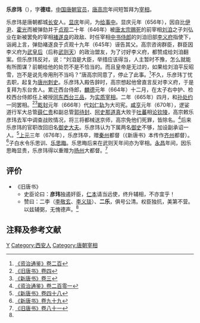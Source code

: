 '''乐彦玮'''（{{bd|？||676年|catIdx=L}}），字'''德珪'''，[[中国|中国]][[唐朝|唐朝]][[官员|官员]]，[[唐高宗|唐高宗]]年间短暂拜为[[宰相|宰相]]。

乐彦玮是唐朝都城[[长安|长安]]人。[[显庆|显庆]]年间，为[[给事中|给事中]]。显庆元年（656年），因自比[[伊尹|伊尹]]、[[霍光|霍光]]而被弹劾并于[[贞观_(唐朝)|贞观]]二十年（646年）被[[唐太宗|唐太宗]][[赐死|赐死]]的前宰相[[刘洎|刘洎]]之子刘弘业在新被罢免的宰相[[褚遂良|褚遂良]]的政敌、时任宰相[[中书侍郎|中书侍郎]]的刘洎旧部[[李义府|李义府]]指使下，诣阙上言，弹劾褚遂良于贞观十九年（645年）诬告其父。高宗咨询群臣，群臣因李义府为[[武则天|武皇后]]（后称[[武则天|武则天]]）的政治盟友，为了讨好李义府，都赞成给刘洎翻案。但乐彦玮反对，说：“刘洎是大臣，举措应该得当，人主暂时不豫，怎么就能有所图谋？前朝给他的处罚不是不恰当的。而且皇帝是无过的，如果给刘洎平反昭雪，岂不是说先帝用刑不当吗？”唐高宗同意了，停止了此事。<ref>[[:s:资治通鉴/卷200|《资治通鉴》卷二百]]</ref>不久，乐彦玮丁忧去职，起复为[[唐州|唐州]][[刺史|刺史]]。乐彦玮入殿告辞时，高宗想起他曾直言反对李义府，于是复拜为东台舍人。累迁西台侍郎，[[麟德|麟德]]元年（664年）十二月，在太子右中护、检校西台侍郎任上被授[[同东西台三品|同东西台三品]]，为[[实质宰相|实质宰相]]。二年（665年）四月，和[[孙处约|孙处约]]一同罢相。<ref>[[:s:旧唐书/卷4|《旧唐书》卷四]]</ref><ref>[[:s:新唐书/卷3|《新唐书》卷三]]</ref>[[乾封|乾封]]元年（666年）代[[刘仁轨|刘仁轨]]为大司宪。[[咸亨|咸亨]]元年（670年），逻娑道行军大总管[[薛仁贵|薛仁贵]]和副总管[[郭待封|郭待封]]、[[阿史那道真|阿史那道真]]大败于[[吐蕃|吐蕃]]相[[论钦陵|论钦陵]]，高宗敕乐彦玮去军中调查战败情况，将三将都械送京师，高宗免他们死罪，皆除名。<ref>[[:s:资治通鉴/卷201|《资治通鉴》卷二百零一]]</ref>后来乐彦玮的官职改回旧名[[御史大夫|御史大夫]]。乐彦玮认为下属两名[[御史|御史]]不够，加设副承诏一人。<ref>[[:s:新唐书/卷48|《新唐书》卷四十八]]</ref>[[上元_(唐高宗)|上元]]三年（676年），乐彦玮卒，赠[[秦州|秦州]]都督（《新唐书》本传作[[齐州|齐州]]都督）。<ref>[[:s:新唐书/卷99|《新唐书》卷九十九]]</ref>子白水令乐思训、[[乐思晦|乐思晦]]。乐思晦后来在武则天年间亦为宰相。[[永昌|永昌]]年间，因乐思晦显贵，乐彦玮得以重赠为[[扬州|扬州]]大都督。<ref name=BT81>[[:s:旧唐书/卷81|《旧唐书》卷八十一]]</ref>

== 评价 ==
*《旧唐书》
**史臣论曰：'''彦玮'''独遏奸臣，[[赵仁本|仁本]]请当远使，终升辅相，不亦宜乎！
**赞曰：二李（[[李敬玄|李敬玄]]、[[李义琰|李义琰]]）、'''二乐'''，俱号公清。权臣独抗，美第不营。以兹辅弼，无愧德声。<ref name=BT81/>

== 注释及参考文献 ==
{{reflist}}

{{DEFAULTSORT:L}}
[[Category:乐姓|Y]]
[[Category:西安人|Category:西安人]]
[[Category:唐朝宰相|Category:唐朝宰相]]